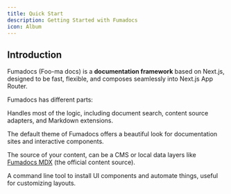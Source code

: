 ```yaml
---
title: Quick Start
description: Getting Started with Fumadocs
icon: Album
---
```


## Introduction

Fumadocs <span className='text-fd-muted-foreground text-sm'>(Foo-ma docs)</span> is a **documentation framework** based on Next.js, designed to be fast, flexible,
and composes seamlessly into Next.js App Router.

Fumadocs has different parts:

<Cards>

<Card title='Fumadocs Core'>

Handles most of the logic, including document search, content source adapters, and Markdown extensions.

</Card>

<Card title='Fumadocs UI'>

The default theme of Fumadocs offers a beautiful look for documentation sites and interactive components.

</Card>

<Card title='Content Source'>

The source of your content, can be a CMS or local data layers like [Fumadocs MDX](/docs/mdx) (the official content source).

</Card>

<Card title='Fumadocs CLI'>

A command line tool to install UI components and automate things, useful for customizing layouts.

</Card>

</Cards>

